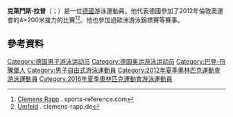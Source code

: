 '''克萊門斯·拉普'''（{{lang-de|Clemens Rapp}}；{{bd|1989年|7月14日}}）是一位[[德國|德國]]游泳運動員。他代表德國參加了2012年倫敦奧運會的4×200米接力的比賽<ref name=r1>[http://www.sports-reference.com/olympics/athletes/ra/clemens-rapp-1.html Clemens Rapp] {{Wayback|url=http://www.sports-reference.com/olympics/athletes/ra/clemens-rapp-1.html |date=20121213172026 }}. sports-reference.com</ref><ref name=r2>[http://www.clemens-rapp.de/umfeld.html Umfeld] {{Wayback|url=http://www.clemens-rapp.de/umfeld.html |date=20160303222220 }}. clemens-rapp.de</ref>。他也參加過歐洲游泳錦標賽等賽事。

==參考資料==
{{Reflist}}

{{DEFAULTSORT:Rapp, Clemens}}
[[Category:德国男子游泳运动员|Category:德国男子游泳运动员]]
[[Category:德国奥运游泳运动员|Category:德国奥运游泳运动员]]
[[Category:巴登-符騰堡人|Category:巴登-符騰堡人]]
[[Category:男子自由式游泳運動員|Category:男子自由式游泳運動員]]
[[Category:2012年夏季奧林匹克運動會游泳運動員|Category:2012年夏季奧林匹克運動會游泳運動員]]
[[Category:2016年夏季奧林匹克運動會游泳運動員|Category:2016年夏季奧林匹克運動會游泳運動員]]